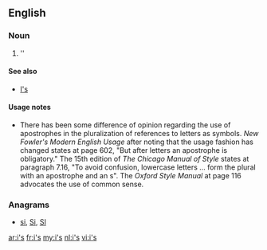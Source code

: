 {{also|Appendix:Variations of "is"}}
==English==

===Noun===
{{head|en}}

# ''{{plural of|i}}

====See also====
* [[I's]]

====Usage notes====
* There has been some difference of opinion regarding the use of apostrophes in the pluralization of references to letters as symbols.  ''New Fowler's Modern English Usage'' after noting that the usage fashion has changed states at page 602, "But after letters an apostrophe is obligatory."    The 15th edition of ''The Chicago Manual of Style'' states at paragraph 7.16, "To avoid confusion, lowercase letters ... form the plural with an apostrophe and an s".  The ''Oxford Style Manual'' at page 116 advocates the use of common sense.

===Anagrams===
* [[si#English|si]], [[Si#English|Si]], [[SI#English|SI]]

[[ar:i's]]
[[fr:i's]]
[[my:i's]]
[[nl:i's]]
[[vi:i's]]